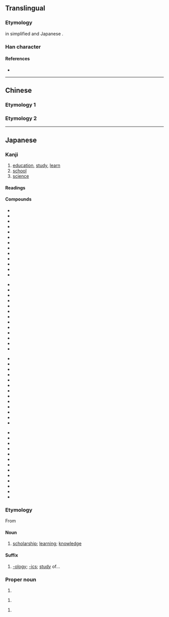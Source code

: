 {{character info/new}}
{{also|學}}
==Translingual==
{{stroke order|type=animate}}
{{ja-forms|学|学|[[學]]}}

===Etymology===
{{Han simp|學|f=𦥯|t=⿱⺍冖}} in simplified {{w|Simplified Chinese|Chinese}} and Japanese {{w|shinjitai}}.

===Han character===
{{Han char|rn=39|rad=子|as=05|sn=8|four=|canj=FBND|ids=⿳⺍冖子}}

====References====
* {{Han ref|kx=0279.121|dkj=06974|dj=0548.060|hdz=21014.030|uh=5B66|ud=23398}}

----

==Chinese==

===Etymology 1===
{{zh-see|學}}

===Etymology 2===
{{zh-see|孛|v}}

----

==Japanese==
{{ja-kanji forms|学|學}}

===Kanji===
{{ja-kanji|grade=1|rs=子05|kyu=學}}

# [[education]], [[study]], [[learn]]
# [[school]]
# [[science]]

====Readings====
{{ja-readings
|goon=がく
|kanon=がく
|kun=まな-ぶ
}}

====Compounds====
{{top4}}
* {{m|ja|学位}}
* {{m|ja|学科}}
* {{m|ja|学外}}
* {{m|ja|学期}}
* {{m|ja|学業}}
* {{m|ja|学芸}}
* {{m|ja|学校}}
* {{m|ja|学才}}
* {{m|ja|学際}}
* {{m|ja|学士}}
* {{m|ja|学識}}
* {{m|ja|学術}}
* {{m|ja|学食}}
{{mid4}}
* {{m|ja|学生}}
* {{m|ja|学籍}}
* {{m|ja|学窓}}
* {{m|ja|学僧}}
* {{m|ja|学徒}}
* {{m|ja|学内}}
* {{m|ja|学閥}}
* {{m|ja|学府}}
* {{m|ja|学風}}
* {{m|ja|学名}}
* {{m|ja|学問}}
* {{m|ja|学割}}
* {{m|ja|医学}}
{{mid4}}
* {{m|ja|科学}}
* {{m|ja|化学}}
* {{m|ja|漢学}}
* {{m|ja|経済学}}
* {{m|ja|古学}}
* {{m|ja|後学}}
* {{m|ja|光学}}
* {{m|ja|向学}}
* {{m|ja|工学}}
* {{m|ja|神学}}
* {{m|ja|生物学}}
* {{m|ja|退学}}
* {{m|ja|大学}}
{{mid4}}
* {{m|ja|中学}}
* {{m|ja|停学}}
* {{m|ja|哲学}}
* {{m|ja|入学}}
* {{m|ja|博学}}
* {{m|ja|美学}}
* {{m|ja|物理学}}
* {{m|ja|文学}}
* {{m|ja|法学}}
* {{m|ja|夜学}}
* {{m|ja|蘭学}}
* {{m|ja|学らん}}
* {{m|ja|学蘭}}
{{bottom}}

===Etymology===
From {{etyl|ltc|ja|sort=がく}} {{m|zh|學|tr=hæwk||}}

====Noun====
{{ja-noun|がく|kyu=學}}

# [[scholarship]]; [[learning]]; [[knowledge]]

====Suffix====
{{ja-pos|suffix|がく}}

# [[-ology]]; [[-ics]]; [[study]] of...

===Proper noun===
{{ja-pos|さとる|proper}}

# {{given name|male|lang=ja}}

{{ja-pos|まなぶ|proper}}

# {{given name|male|lang=ja}}

{{ja-pos|まこと|proper}}

# {{given name|male|lang=ja|sort=まこと}}
